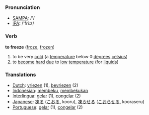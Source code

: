 === Pronunciation ===
*[[w:SAMPA|SAMPA]]: /'/
*[[w:IPA|IPA]]: /'fri:z/

=== Verb ===

'''to freeze''' ([[froze]], [[frozen]])

# to be very [[cold]] (a [[temperature]] below 0 [[degree]]s [[celsius]])
# to [[become]] [[hard]] [[due]] to [[low]] [[temperature]] (for [[liquid]]s)

=== Translations ===
*[[Dutch]]: [[vriezen]] (1), [[bevriezen]] (2)
*[[Indonesian]]: [[beku|membeku]], [[beku|membekukan]]
*[[Interlingua]]: [[gelar]] (1), [[congelar]] (2)
*[[Japanese]]: [[凍る]] ([[こおる]], kooru), [[凍らせる]] ([[こおらせる]], kooraseru)
*[[Portuguese]]: [[gelar]] (1), [[congelar]] (2)